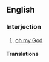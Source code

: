 ==English==

===Interjection===
{{en-interj|head=[[oh]] [[my]]!}}

# {{context|idiomatic}} {{euphemistic}} {{dated|US|Canada}} [[oh my God]]

====Translations====
{{trans-see|good heavens}}